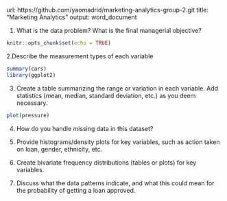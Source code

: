 url: https://github.com/yaomadrid/marketing-analytics-group-2.git
title: "Marketing Analytics"
output: word_document

1. What is the data problem? What is the final managerial objective?


```r
knitr::opts_chunk$set(echo = TRUE)
```

2.Describe the measurement types of each variable

```r
summary(cars)
library(ggplot2)
```

3. Create a table summarizing the range or variation in each variable. Add statistics (mean,
median, standard deviation, etc.) as you deem necessary.


```r
plot(pressure)
```

4. How do you handle missing data in this dataset?


5. Provide histograms/density plots for key variables, such as action taken on loan, gender,
ethnicity, etc.

6. Create bivariate frequency distributions (tables or plots) for key variables.

7. Discuss what the data patterns indicate, and what this could mean for the probability of
getting a loan approved.
